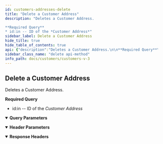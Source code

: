 ```yaml
---
id: customers-addresses-delete
title: "Delete a Customer Address"
description: "Deletes a Customer Address.

**Required Query**
* id:in -- ID of the *Customer Address*"
sidebar_label: Delete a Customer Address
hide_title: true
hide_table_of_contents: true
api: {"description":"Deletes a Customer Address.\n\n**Required Query**\n* id:in -- ID of the *Customer Address*","operationId":"CustomersAddressesDelete","deprecated":false,"parameters":[{"name":"Accept","in":"header","schema":{"type":"string","default":"application/json"}},{"name":"Content-Type","in":"header","schema":{"type":"string","default":"application/json"}},{"in":"query","name":"id:in","required":true,"description":"Filter items by ID.\n`id:in=4,5,6`","style":"form","explode":false,"schema":{"type":"array","items":{"type":"integer"}}}],"responses":{"204":{"description":"","headers":{}}},"tags":["Customer Addresses"],"method":"delete","path":"/stores/{store_hash}/v3/customers/addresses","servers":[{"url":"https://api.bigcommerce.com","variables":{"store_hash":{"default":"store_hash"}}}],"security":[{"X-Auth-Token":[]}],"securitySchemes":{"X-Auth-Token":{"type":"apiKey","name":"X-Auth-Token","in":"header"}},"info":{"version":"","title":"Customers V3","description":"Create and manage customers.\n\n## Authentication\n\nAuthenticate requests by passing an API account `access_token` in the `X-Auth-Token` HTTP header:\n\n```http\nGET /stores/{{STORE_HASH}}/v3/customers\nhost: api.bigcommerce.com\nAccept: application/json\nX-Auth-Token: {{ACCESS_TOKEN}}\n```\n\n| Header | Parameter | Description |\n|:-------|:----------|:------------|\n| `X-Auth-Token` | `access_token` | Obtained by creating an API account or installing an app in a BigCommerce control panel. |\n\n### OAuth Scopes\n\n| UI Name                                      | Permission | Parameter                                     |\n|:---------------------------------------------|:-----------|:----------------------------------------------|\n| Customers                                    | modify     | `store_v2_customers`                          |\n| Customers                                    | read-only  | `store_v2_customers_read_only`                |\n| Stored Payment Instruments                   | modify     | `store_stored_payment_instruments`            |\n| Stored Payment Instruments                   | read-only  | `store_stored_payment_instruments_read_only`  |\n\nFor more information on Authenticating BigCommerce APIs, see: [Authentication](/api-docs/getting-started/authentication).\n\n## Resources\n* [Customer and Subscribers Overview](/api-docs/store-management/customers).","contact":{}},"postman":{"name":"Delete a Customer Address","description":{"content":"Deletes a Customer Address.\n\n**Required Query**\n* id:in -- ID of the *Customer Address*","type":"text/plain"},"url":{"path":["stores",":store_hash","v3","customers","addresses"],"host":["{{baseUrl}}"],"query":[{"disabled":false,"description":{"content":"(Required) Filter items by ID.\n`id:in=4,5,6`","type":"text/plain"},"key":"id:in","value":""}],"variable":[{"disabled":false,"description":{"content":"(Required) ","type":"text/plain"},"type":"any","value":"","key":"store_hash"}]},"method":"DELETE"}}
sidebar_class_name: "delete api-method"
info_path: docs/customers/customers-v-3
---
```



## Delete a Customer Address



Deletes a Customer Address.

**Required Query**
* id:in -- ID of the *Customer Address*

<details style={{"marginBottom":"1rem"}} data-collapsed={false} open={true}><summary style={{}}><strong>Query Parameters</strong></summary><div><ul><ParamsItem className={"paramsItem"} param={{"in":"query","name":"id:in","required":true,"description":"Filter items by ID.\n`id:in=4,5,6`","style":"form","explode":false,"schema":{"type":"array","items":{"type":"integer"}}}}></ParamsItem></ul></div></details><details style={{"marginBottom":"1rem"}} data-collapsed={false} open={true}><summary style={{}}><strong>Header Parameters</strong></summary><div><ul><ParamsItem className={"paramsItem"} param={{"name":"Accept","in":"header","schema":{"type":"string","default":"application/json"}}}></ParamsItem><ParamsItem className={"paramsItem"} param={{"name":"Content-Type","in":"header","schema":{"type":"string","default":"application/json"}}}></ParamsItem></ul></div></details><div><ApiTabs><TabItem label={"204"} value={"204"}><div></div><details style={{"textAlign":"left","marginBottom":"1rem"}} data-collaposed={true} open={false}><summary style={{}}><strong>Response Headers</strong></summary><ul style={{"marginLeft":"1rem"}}></ul></details><div></div></TabItem></ApiTabs></div>
      